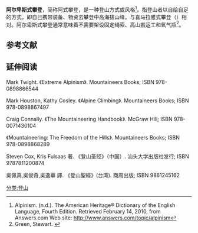'''阿尔卑斯式攀登'''，简称阿式攀登，是一种登山方式或风格<ref>Alpinism. (n.d.). The American Heritage® Dictionary of the English Language, Fourth Edition. Retrieved February 14, 2010, from Answers.com Web site: http://www.answers.com/topic/alpinism</ref>。指登山者以自给自足的方式，即自己携带装备、物资去攀登中高海拔山峰。与喜马拉雅式攀登（{{Translink|en|Expedition style|4=远征}}）相对。阿尔卑斯式攀登通常意味着不需要架设固定绳索、高山搬运工和氧气瓶<ref>Green, Stewart. {{cite web | url=http://climbing.about.com/od/dictionaryofclimbing/a/AlpineStyleDef.htm | title=Alpine Style Climbing | accessdate=2010-02-14 }}</ref>。

== 参考文献 ==
<div class="references-small">
<references />
</div>

== 延伸阅读 ==

Mark Twight. 《Extreme Alpinism》. Mountaineers Books; ISBN 978-0898866544

Mark Houston, Kathy Cosley. 《Alpine Climbing》. Mountaineers Books; ISBN 978-0898867497

Craig Connally. 《The Mountaineering Handbook》. McGraw Hill; ISBN 978-0071430104

《Mountaineering: The Freedom of the Hills》. Mountaineers Books; ISBN 978-0898868289

Steven Cox, Kris Fulsaas 著. 《登山圣经》（中国）. 汕头大学出版社发行; ISBN 9787811200874

吳佩真,吳俊奇,吳逸華 譯. 《登山聖經》(台湾). 商周出版; ISBN 9861245162

{{体育小作品}}
[[分类:登山|分类:登山]]